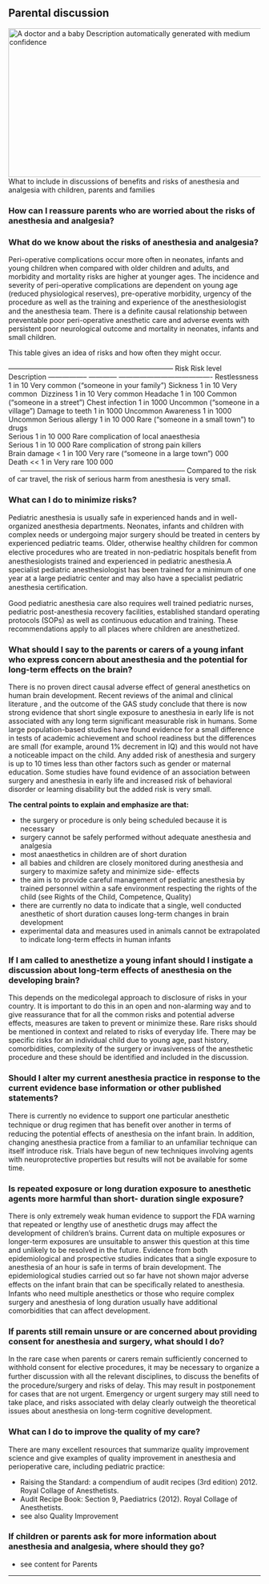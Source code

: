 ## Parental discussion
![A doctor and a baby Description automatically generated with medium confidence](media/image9.png){width="5.508333333333334in" height="3.098611111111111in"}
What to include in discussions of benefits and risks of anesthesia and analgesia with children, parents and families

### How can I reassure parents who are worried about the risks of anesthesia and analgesia?

### What do we know about the risks of anesthesia and analgesia?
Peri-operative complications occur more often in neonates, infants and young children when compared with older children and adults, and morbidity and mortality risks are higher at younger ages. The incidence and severity of peri-operative complications are dependent on young age (reduced physiological reserves), pre-operative morbidity, urgency of the procedure as well as the training and experience of the anesthesiologist and the anesthesia team. There is a deﬁnite causal relationship between preventable poor peri-operative anesthetic care and adverse events with persistent poor neurological outcome and mortality in neonates, infants and small children.

This table gives an idea of risks and how often they might occur.

  ----------------------------------------------------------------------- Risk      Risk level   Description   ----------------- ------------ ---------------------------------------- Restlessness  1 in 10  Very common ("someone in your family")
  Sickness  1 in 10  Very common 
  Dizziness     1 in 10  Very common
  Headache  1 in 100 Common ("someone in a street")
  Chest infection   1 in 1000    Uncommon ("someone in a village")
  Damage to teeth   1 in 1000    Uncommon
  Awareness     1 in 1000    Uncommon
  Serious allergy   1 in 10 000  Rare ("someone in a small town")   to drugs       
  Serious   1 in 10 000  Rare   complication of       local anaesthesia      
  Serious   1 in 10 000  Rare   complication of       strong pain       killers        
  Brain damage  \< 1 in 100  Very rare ("someone in a large town")     000  
  Death     \<\< 1 in    Very rare     100 000  
                 -----------------------------------------------------------------------
Compared to the risk of car travel, the risk of serious harm from anesthesia is very small.

### What can I do to minimize risks?
Pediatric anesthesia is usually safe in experienced hands and in well-organized anesthesia departments. Neonates, infants and children with complex needs or undergoing major surgery should be treated in centers by experienced pediatric teams. Older, otherwise healthy children for common elective procedures who are treated in non-pediatric hospitals beneﬁt from anesthesiologists trained and experienced in pediatric anesthesia.A specialist pediatric anesthesiologist has been trained for a minimum of one year at a large pediatric center and may also have a specialist pediatric anesthesia certiﬁcation.

Good pediatric anesthesia care also requires well trained pediatric nurses, pediatric post-anesthesia recovery facilities, established standard operating protocols (SOPs) as well as continuous education and training. These recommendations apply to all places where children are anesthetized.

### What should I say to the parents or carers of a young infant who express concern about anesthesia and the potential for long-term effects on the brain?
There is no proven direct causal adverse effect of general anesthetics on human brain development. Recent reviews of the animal and clinical literature , and the outcome of the GAS study conclude that there is now strong evidence that short single exposure to anesthesia in early life is not associated with any long term significant measurable risk in humans. Some large population-based studies have found evidence for a small difference in tests of academic achievement and school readiness but the differences are small (for example, around 1% decrement in IQ) and this would not have a noticeable impact on the child. Any added risk of anesthesia and surgery is up to 10 times less than other factors such as gender or maternal education. Some studies have found evidence of an association between surgery and anesthesia in early life and increased risk of behavioral disorder or learning disability but the added risk is very small.

**The central points to explain and emphasize are that:**

- the surgery or procedure is only being scheduled because it is necessary
- surgery cannot be safely performed without adequate anesthesia and analgesia
- most anaesthetics in children are of short duration
- all babies and children are closely monitored during anesthesia and surgery to maximize safety and minimize side- effects
- the aim is to provide careful management of pediatric anesthesia by trained personnel within a safe environment respecting the rights of the child (see Rights of the Child, Competence, Quality)
- there are currently no data to indicate that a single, well conducted anesthetic of short duration causes long-term changes in brain development
- experimental data and measures used in animals cannot be extrapolated to indicate long-term effects in human infants

### If I am called to anesthetize a young infant should I instigate a discussion about long-term effects of anesthesia on the developing brain?
This depends on the medicolegal approach to disclosure of risks in your country. It is important to do this in an open and non-alarming way and to give reassurance that for all the common risks and potential adverse effects, measures are taken to prevent or minimize these. Rare risks should be mentioned in context and related to risks of everyday life. There may be specific risks for an individual child due to young age, past history, comorbidities, complexity of the surgery or invasiveness of the anesthetic procedure and these should be identified and included in the discussion.

### Should I alter my current anesthesia practice in response to the current evidence base information or other published statements?
There is currently no evidence to support one particular anesthetic technique or drug regimen that has beneﬁt over another in terms of reducing the potential effects of anesthesia on the infant brain. In addition, changing anesthesia practice from a familiar to an unfamiliar technique can itself introduce risk. Trials have begun of new techniques involving agents with neuroprotective properties but results will not be available for some time.

### Is repeated exposure or long duration exposure to anesthetic agents more harmful than short- duration single exposure?
There is only extremely weak human evidence to support the FDA warning that repeated or lengthy use of anesthetic drugs may affect the development of children's brains. Current data on multiple exposures or longer-term exposures are unsuitable to answer this question at this time and unlikely to be resolved in the future. Evidence from both epidemiological and prospective studies indicates that a single exposure to anesthesia of an hour is safe in terms of brain development. The epidemiological studies carried out so far have not shown major adverse effects on the infant brain that can be speciﬁcally related to anesthesia. Infants who need multiple anesthetics or those who require complex surgery and anesthesia of long duration usually have additional comorbidities that can affect development.

### If parents still remain unsure or are concerned about providing consent for anesthesia and surgery, what should I do? 
In the rare case when parents or carers remain sufficiently concerned to withhold consent for elective procedures, it may be necessary to organize a further discussion with all the relevant disciplines, to discuss the beneﬁts of the procedure/surgery and risks of delay. This may result in postponement for cases that are not urgent. Emergency or urgent surgery may still need to take place, and risks associated with delay clearly outweigh the theoretical issues about anesthesia on long-term cognitive development.

### What can I do to improve the quality of my care?
There are many excellent resources that summarize quality improvement science and give examples of quality improvement in anesthesia and perioperative care, including pediatric practice:

- Raising the Standard: a compendium of audit recipes (3rd edition) 2012. Royal Collage of Anesthetists.
- Audit Recipe Book: Section 9, Paediatrics (2012). Royal Collage of Anesthetists.
- see also Quality Improvement

### If children or parents ask for more information about anesthesia and analgesia, where should they go?
- see content for Parents


-----

